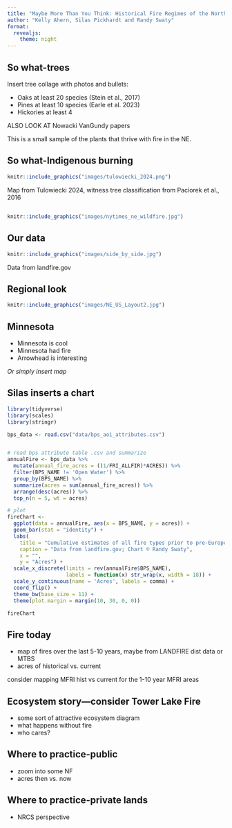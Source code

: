 ```yaml
---
title: "Maybe More Than You Think: Historical Fire Regimes of the Northeast United States"
author: "Kelly Ahern, Silas Pickhardt and Randy Swaty"
format: 
  revealjs:
    theme: night
---
```


## So what-trees

Insert tree collage with photos and bullets:

* Oaks at least 20 species (Stein et al., 2017)
* Pines at least 10 species (Earle et al. 2023)
* Hickories at least 4

ALSO LOOK AT Nowacki VanGundy papers

This is a small sample of the plants that thrive with fire in the NE.

## So what-Indigenous burning {.center}


```r
knitr::include_graphics("images/tulowiecki_2024.png")
```


Map from Tulowiecki 2024, witness tree classification from Paciorek et al., 2016

##  {.center}


```r
knitr::include_graphics("images/nytimes_ne_wildfire.jpg")
```


## Our data


```r
knitr::include_graphics("images/side_by_side.jpg")
```

Data from landfire.gov

## Regional look

```r
knitr::include_graphics("images/NE_US_Layout2.jpg")
```


## Minnesota

* Minnesota is cool
* Minnesota had fire
* Arrowhead is interesting

*Or simply insert map*

## Silas inserts a chart


```r

library(tidyverse)
library(scales)
library(stringr)

bps_data <- read.csv("data/bps_aoi_attributes.csv")


# read bps attribute table .csv and summarize
annualFire <- bps_data %>%
  mutate(annual_fire_acres = ((1/FRI_ALLFIR)*ACRES)) %>%
  filter(BPS_NAME != 'Open Water') %>%
  group_by(BPS_NAME) %>%
  summarize(acres = sum(annual_fire_acres)) %>%
  arrange(desc(acres)) %>%
  top_n(n = 5, wt = acres)

# plot
fireChart <- 
  ggplot(data = annualFire, aes(x = BPS_NAME, y = acres)) +
  geom_bar(stat = "identity") +
  labs(
    title = "Cumulative estimates of all fire types prior to pre-European colonization",
    caption = "Data from landfire.gov; Chart © Randy Swaty",
    x = "",
    y = "Acres") +
  scale_x_discrete(limits = rev(annualFire$BPS_NAME),
                   labels = function(x) str_wrap(x, width = 18)) +
  scale_y_continuous(name = 'Acres', labels = comma) +
  coord_flip() +
  theme_bw(base_size = 11) +
  theme(plot.margin = margin(10, 30, 0, 0))

fireChart


```

## Fire today

* map of fires over the last 5-10 years, maybe from LANDFIRE dist data or MTBS
* acres of historical vs. current

consider mapping MFRI hist vs current for the 1-10 year MFRI areas

## Ecosystem story---consider Tower Lake Fire

* some sort of attractive ecosystem diagram
* what happens without fire
* who cares?

## Where to practice-public

* zoom into some NF
* acres then vs. now


## Where to practice-private lands

* NRCS perspective






